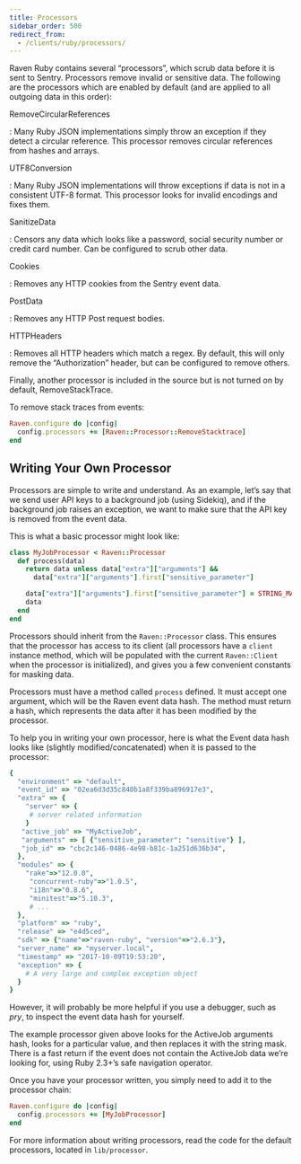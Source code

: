 ```yaml
---
title: Processors
sidebar_order: 500
redirect_from:
  - /clients/ruby/processors/
---
```


Raven Ruby contains several “processors”, which scrub data before it is sent to Sentry. Processors remove invalid or sensitive data. The following are the processors which are enabled by default (and are applied to all outgoing data in this order):

RemoveCircularReferences

: Many Ruby JSON implementations simply throw an exception if they detect a circular reference. This processor removes circular references from hashes and arrays.

UTF8Conversion

: Many Ruby JSON implementations will throw exceptions if data is not in a consistent UTF-8 format. This processor looks for invalid encodings and fixes them.

SanitizeData

: Censors any data which looks like a password, social security number or credit card number. Can be configured to scrub other data.

Cookies

: Removes any HTTP cookies from the Sentry event data.

PostData

: Removes any HTTP Post request bodies.

HTTPHeaders

: Removes all HTTP headers which match a regex. By default, this will only remove the “Authorization” header, but can be configured to remove others.

Finally, another processor is included in the source but is not turned on by default, RemoveStackTrace.

To remove stack traces from events:

```ruby
Raven.configure do |config|
  config.processors += [Raven::Processor::RemoveStacktrace]
end
```

## Writing Your Own Processor

Processors are simple to write and understand. As an example, let’s say that we send user API keys to a background job (using Sidekiq), and if the background job raises an exception, we want to make sure that the API key is removed from the event data.

This is what a basic processor might look like:

```ruby
class MyJobProcessor < Raven::Processor
  def process(data)
    return data unless data["extra"]["arguments"] &&
      data["extra"]["arguments"].first["sensitive_parameter"]

    data["extra"]["arguments"].first["sensitive_parameter"] = STRING_MASK
    data
  end
end
```

Processors should inherit from the `Raven::Processor` class. This ensures that the processor has access to its client (all processors have a `client` instance method, which will be populated with the current `Raven::Client` when the processor is initialized), and gives you a few convenient constants for masking data.

Processors must have a method called `process` defined. It must accept one argument, which will be the Raven event data hash. The method must return a hash, which represents the data after it has been modified by the processor.

To help you in writing your own processor, here is what the Event data hash looks like (slightly modified/concatenated) when it is passed to the processor:

```ruby
{
  "environment" => "default",
  "event_id" => "02ea6d3d35c840b1a8f339ba896917e3",
  "extra" => {
    "server" => {
     # server related information
    }
   "active_job" => "MyActiveJob",
   "arguments" => [ {"sensitive_parameter": "sensitive"} ],
   "job_id" => "cbc2c146-0486-4e98-b81c-1a251d636b34",
  },
  "modules" => {
    "rake"=>"12.0.0",
     "concurrent-ruby"=>"1.0.5",
     "i18n"=>"0.8.6",
     "minitest"=>"5.10.3",
     # ...
  },
  "platform" => "ruby",
  "release" => "e4d5ced",
  "sdk" => {"name"=>"raven-ruby", "version"=>"2.6.3"},
  "server_name" => "myserver.local",
  "timestamp" => "2017-10-09T19:53:20",
  "exception" => {
    # A very large and complex exception object
  }
}
```

However, it will probably be more helpful if you use a debugger, such as _pry_, to inspect the event data hash for yourself.

The example processor given above looks for the ActiveJob arguments hash, looks for a particular value, and then replaces it with the string mask. There is a fast return if the event does not contain the ActiveJob data we’re looking for, using Ruby 2.3+’s safe navigation operator.

Once you have your processor written, you simply need to add it to the processor chain:

```ruby
Raven.configure do |config|
  config.processors += [MyJobProcessor]
end
```

For more information about writing processors, read the code for the default processors, located in `lib/processor`.
